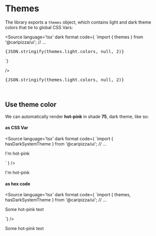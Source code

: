 
<Meta title='Theme/Colors' />

# Themes
The library exports a `themes` object, which contains light and dark theme colors that tie to global CSS Vars:

<Source
  language='tsx'
  dark
  format
  code={
`import { themes } from '@caripizza/ui';
// ...
<pre>{JSON.stringify(themes.light.colors, null, 2)}</pre>`}
/>

<div className="sbdocs-div">
  <pre>{JSON.stringify(themes.light.colors, null, 2)}</pre>
</div>

<br />

## Use theme color

We can automatically render <strong>hot-pink</strong> in shade <strong>75</strong>, dark theme, like so:

#### as CSS Var

<Source
  language='tsx'
  dark
  format
  code={
`import { hasDarkSystemTheme } from '@caripizza/ui';
// ...
<p className={hasDarkSystemTheme() && 'dark'} style={{ color: 'rgb(var(--color-hot-pink) / 0.75)' }}>I'm hot-pink</p>`
}
/>

<p className={hasDarkSystemTheme() && 'dark'} style={{ color: 'rgb(var(--color-hot-pink) / 0.75)' }}>I'm hot-pink</p>

#### as hex code

<Source
  language='tsx'
  dark
  format
  code={
`import { themes, hasDarkSystemTheme } from '@caripizza/ui';
// ...
<p style={{ color: \`\${themes[hasDarkSystemTheme() ? 'dark' : 'light'].colors['hot-pink'][75]}\` }}>Some hot-pink text</p>`}
/>

<p style={{ color: `${themes[hasDarkSystemTheme() ? 'dark' : 'light'].colors['hot-pink'][75]}` }}>Some hot-pink text</p>